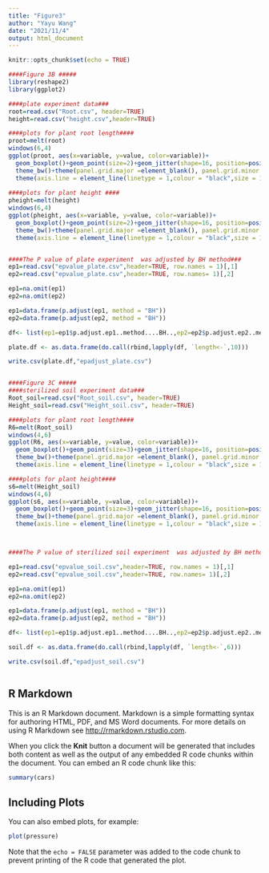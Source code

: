 ---
title: "Figure3"
author: "Yayu Wang"
date: "2021/11/4"
output: html_document
---

```{r setup, include=FALSE}
knitr::opts_chunk$set(echo = TRUE)

####Figure 3B #####
library(reshape2)
library(ggplot2)

####plate experiment data###
root=read.csv("Root.csv", header=TRUE)
height=read.csv("height.csv",header=TRUE)

####plots for plant root length####
proot=melt(root)
windows(6,4)
ggplot(proot, aes(x=variable, y=value, color=variable))+
  geom_boxplot()+geom_point(size=2)+geom_jitter(shape=16, position=position_jitter(0.2),size=3)+
  theme_bw()+theme(panel.grid.major =element_blank(), panel.grid.minor = element_blank(),plot.title = element_text(hjust = 0.5))+theme(panel.border = element_blank())+
  theme(axis.line = element_line(linetype = 1,colour = "black",size = 1),axis.text.x=element_text(colour="black",family="Times",size=10,angle = 45,hjust =1),axis.text.y=element_text(family="Times",size=12,face="plain"))+theme(legend.position="none")+scale_color_manual(values=c("#E69F00","#4169E1","#4169E1","#4169E1","#4169E1","#4169E1","#4169E1","#56B4E9","#56B4E9","#56B4E9","#56B4E9"))+scale_y_continuous(name="Root length(cm)",limits=c(0,8))
         
####plots for plant height ####
pheight=melt(height)
windows(6,4)
ggplot(pheight, aes(x=variable, y=value, color=variable))+
  geom_boxplot()+geom_point(size=2)+geom_jitter(shape=16, position=position_jitter(0.2),size=3)+
  theme_bw()+theme(panel.grid.major =element_blank(), panel.grid.minor = element_blank(),plot.title = element_text(hjust = 0.5))+theme(panel.border = element_blank())+
  theme(axis.line = element_line(linetype = 1,colour = "black",size = 1),axis.text.x=element_text(colour="black",family="Times",size=10,angle = 45,hjust =1),axis.text.y=element_text(family="Times",size=12,face="plain"))+theme(legend.position="none")+scale_color_manual(values=c("#E69F00","#4169E1","#4169E1","#4169E1","#4169E1","#4169E1","#4169E1","#56B4E9","#56B4E9","#56B4E9","#56B4E9"))+scale_y_continuous(name="Plant height(cm)",limits=c(0,6))


####The P value of plate experiment  was adjusted by BH method###
ep1=read.csv("epvalue_plate.csv",header=TRUE, row.names = 1)[,1]
ep2=read.csv("epvalue_plate.csv",header=TRUE, row.names= 1)[,2]

ep1=na.omit(ep1)
ep2=na.omit(ep2)

ep1=data.frame(p.adjust(ep1, method = "BH"))
ep2=data.frame(p.adjust(ep2, method = "BH"))

df<- list(ep1=ep1$p.adjust.ep1..method....BH..,ep2=ep2$p.adjust.ep2..method....BH..)

plate.df <- as.data.frame(do.call(rbind,lapply(df, `length<-`,10)))

write.csv(plate.df,"epadjust_plate.csv")


####Figure 3C #####
####sterilized soil experiment data###
Root_soil=read.csv("Root_soil.csv", header=TRUE)
Height_soil=read.csv("Height_soil.csv", header=TRUE)

####plots for plant root length####
R6=melt(Root_soil)
windows(4,6)
ggplot(R6, aes(x=variable, y=value, color=variable))+
  geom_boxplot()+geom_point(size=3)+geom_jitter(shape=16, position=position_jitter(0.2),size=3)+
  theme_bw()+theme(panel.grid.major =element_blank(), panel.grid.minor = element_blank(),plot.title = element_text(hjust = 0.5))+theme(panel.border = element_blank())+
  theme(axis.line = element_line(linetype = 1,colour = "black",size = 1),axis.text.x=element_text(colour="black",family="Times",size=10,angle = 45,hjust =1),axis.text.y=element_text(family="Times",size=12,face="plain"))+theme(legend.position="none")+scale_color_manual(values=c("#E69F00","#4169E1","#4169E1","#4169E1","#4169E1","#56B4E9","#56B4E9"))+scale_y_continuous(name="Root lenght(cm)",limits=c(0,10))

####plots for plant height####
s6=melt(Height_soil)
windows(4,6)
ggplot(s6, aes(x=variable, y=value, color=variable))+
  geom_boxplot()+geom_point(size=3)+geom_jitter(shape=16, position=position_jitter(0.2),size=3)+
  theme_bw()+theme(panel.grid.major =element_blank(), panel.grid.minor = element_blank(),plot.title = element_text(hjust = 0.5))+theme(panel.border = element_blank())+
  theme(axis.line = element_line(linetype = 1,colour = "black",size = 1),axis.text.x=element_text(colour="black",family="Times",size=10,angle = 45,hjust =1),axis.text.y=element_text(family="Times",size=12,face="plain"))+theme(legend.position="none")+scale_color_manual(values=c("#E69F00","#4169E1","#4169E1","#4169E1","#4169E1","#56B4E9","#56B4E9"))+scale_y_continuous(name="Plant height(cm)",limits=c(0,15))



####The P value of sterilized soil experiment  was adjusted by BH method###

ep1=read.csv("epvalue_soil.csv",header=TRUE, row.names = 1)[,1]
ep2=read.csv("epvalue_soil.csv",header=TRUE, row.names= 1)[,2]

ep1=na.omit(ep1)
ep2=na.omit(ep2)

ep1=data.frame(p.adjust(ep1, method = "BH"))
ep2=data.frame(p.adjust(ep2, method = "BH"))

df<- list(ep1=ep1$p.adjust.ep1..method....BH..,ep2=ep2$p.adjust.ep2..method....BH..)

soil.df <- as.data.frame(do.call(rbind,lapply(df, `length<-`,6)))

write.csv(soil.df,"epadjust_soil.csv")



```

## R Markdown

This is an R Markdown document. Markdown is a simple formatting syntax for authoring HTML, PDF, and MS Word documents. For more details on using R Markdown see <http://rmarkdown.rstudio.com>.

When you click the **Knit** button a document will be generated that includes both content as well as the output of any embedded R code chunks within the document. You can embed an R code chunk like this:

```{r cars}
summary(cars)
```

## Including Plots

You can also embed plots, for example:

```{r pressure, echo=FALSE}
plot(pressure)
```

Note that the `echo = FALSE` parameter was added to the code chunk to prevent printing of the R code that generated the plot.
